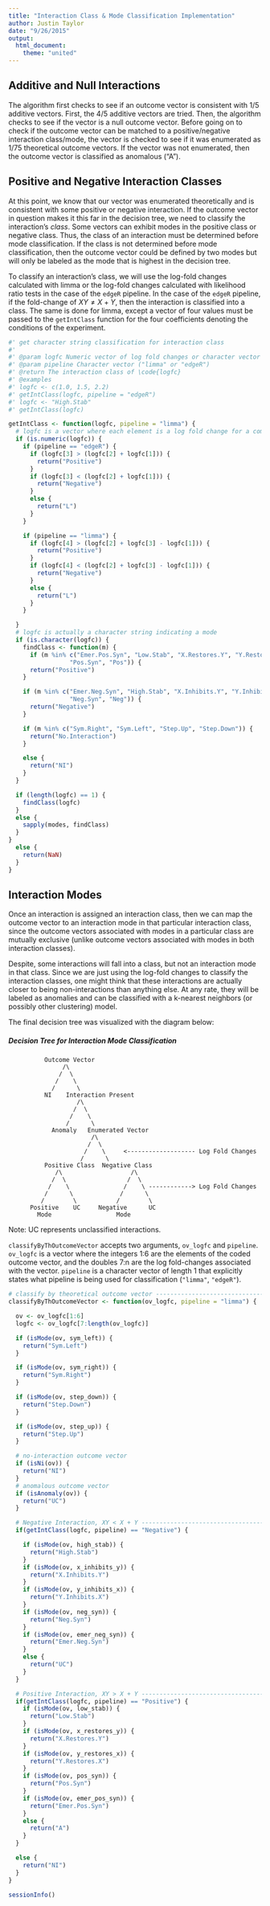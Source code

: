 ```yaml
---
title: "Interaction Class & Mode Classification Implementation"
author: Justin Taylor
date: "9/26/2015"
output:
  html_document:
    theme: "united"
---
```


## Additive and Null Interactions
The algorithm first checks to see if an outcome vector is consistent with 1/5 additive vectors. First, the 4/5 additive vectors are tried. Then, the algorithm checks to see if the vector is a null outcome vector. Before going on to check if the outcome vector can be matched to a positive/negative interaction class/mode, the vector is checked to see if it was enumerated as 1/75 theoretical outcome vectors. If the vector was not enumerated, then the outcome vector is classified as anomalous ("A").

## Positive and Negative Interaction Classes
At this point, we know that our vector was enumerated theoretically and is consistent with some positive or negative interaction. If the outcome vector in question makes it this far in the decision tree, we need to classify the interaction's *class*. Some vectors can exhibit modes in the positive class or negative class. Thus, the class of an interaction must be determined before mode classification. If the class is not determined before mode classification, then the outcome vector could be defined by two modes but will only be labeled as the mode that is highest in the decision tree.

To classify an interaction's class, we will use the log-fold changes calculated with limma or the log-fold changes calculated with likelihood ratio tests in the case of the `edgeR` pipeline. In the case of the `edgeR` pipeline, if the fold-change of $XY \neq{} X + Y$, then the interaction is classified into a class. The same is done for limma, except a vector of four values must be passed to the `getIntClass` function for the four coefficients denoting the conditions of the experiment.

```r
#' get character string classification for interaction class
#'
#' @param logfc Numeric vector of log fold changes or character vector indicating interaction mode
#' @param pipeline Character vector ("limma" or "edgeR")
#' @return The interaction class of \code{logfc}
#' @examples
#' logfc <- c(1.0, 1.5, 2.2)
#' getIntClass(logfc, pipeline = "edgeR")
#' logfc <- "High.Stab"
#' getIntClass(logfc)

getIntClass <- function(logfc, pipeline = "limma") {
  # logfc is a vector where each element is a log fold change for a comparison or condition
  if (is.numeric(logfc)) {
    if (pipeline == "edgeR") {
      if (logfc[3] > (logfc[2] + logfc[1])) {
        return("Positive")
      }
      if (logfc[3] < (logfc[2] + logfc[1])) {
        return("Negative")
      }
      else {
        return("L")
      }
    }

    if (pipeline == "limma") {
      if (logfc[4] > (logfc[2] + logfc[3] - logfc[1])) {
        return("Positive")
      }
      if (logfc[4] < (logfc[2] + logfc[3] - logfc[1])) {
        return("Negative")
      }
      else {
        return("L")
      }
    }

  }
  # logfc is actually a character string indicating a mode
  if (is.character(logfc)) {
    findClass <- function(m) {
      if (m %in% c("Emer.Pos.Syn", "Low.Stab", "X.Restores.Y", "Y.Restores.X",
                 "Pos.Syn", "Pos")) {
      return("Positive")
    }

    if (m %in% c("Emer.Neg.Syn", "High.Stab", "X.Inhibits.Y", "Y.Inhibits.X",
                 "Neg.Syn", "Neg")) {
      return("Negative")
    }

    if (m %in% c("Sym.Right", "Sym.Left", "Step.Up", "Step.Down")) {
      return("No.Interaction")
    }

    else {
      return("NI")
    }
  }

  if (length(logfc) == 1) {
    findClass(logfc)
  }
  else {
    sapply(modes, findClass)
  }
}
  else {
    return(NaN)
  }
}
```

## Interaction Modes
Once an interaction is assigned an interaction class, then we can map the outcome vector to an interaction mode in that particular interaction class, since the outcome vectors associated with modes in a particular class are mutually exclusive (unlike outcome vectors associated with modes in both interaction classes).

Despite, some interactions will fall into a class, but not an interaction mode in that class. Since we are just using the log-fold changes to classify the interaction classes, one might think that these interactions are actually closer to being non-interactions than anything else. At any rate, they will be labeled as anomalies and can be classified with a k-nearest neighbors (or possibly other clustering) model.

The final decision tree was visualized with the diagram below:

##### Decision Tree for Interaction Mode Classification
              Outcome Vector
                   /\
                  /  \
                 /    \
                /      \
              NI    Interaction Present
                       /\
                      /  \
                     /    \
                    /      \
                Anomaly   Enumerated Vector
                           /\
                          /  \
                         /    \     <------------------- Log Fold Changes
                        /      \
              Positive Class  Negative Class
                 /\                   /\
                /  \                 /  \
               /    \               /    \ ------------> Log Fold Changes
              /      \             /      \
             /        \           /        \
          Positive    UC     Negative      UC
            Mode                  Mode

Note: UC represents unclassified interactions.

`classifyByThOutcomeVector` accepts two arguments, `ov_logfc` and `pipeline`. `ov_logfc` is a vector where the integers 1:6 are the elements of the coded outcome vector, and the doubles 7:n are the log fold-changes associated with the vector. `pipeline` is a character vector of length 1 that explicitly states what pipeline is being used for classification (`"limma"`, `"edgeR"`).
```r
# classify by theoretical outcome vector ------------------------------------
classifyByThOutcomeVector <- function(ov_logfc, pipeline = "limma") {

  ov <- ov_logfc[1:6]
  logfc <- ov_logfc[7:length(ov_logfc)]

  if (isMode(ov, sym_left)) {
    return("Sym.Left")
  }

  if (isMode(ov, sym_right)) {
    return("Sym.Right")
  }

  if (isMode(ov, step_down)) {
    return("Step.Down")
  }

  if (isMode(ov, step_up)) {
    return("Step.Up")
  }

  # no-interaction outcome vector
  if (isNi(ov)) {
    return("NI")
  }
  # anomalous outcome vector
  if (isAnomaly(ov)) {
    return("UC")
  }

  # Negative Interaction, XY < X + Y ------------------------------------------
  if(getIntClass(logfc, pipeline) == "Negative") {

    if (isMode(ov, high_stab)) {
      return("High.Stab")
    }
    if (isMode(ov, x_inhibits_y)) {
      return("X.Inhibits.Y")
    }
    if (isMode(ov, y_inhibits_x)) {
      return("Y.Inhibits.X")
    }
    if (isMode(ov, neg_syn)) {
      return("Neg.Syn")
    }
    if (isMode(ov, emer_neg_syn)) {
      return("Emer.Neg.Syn")
    }
    else {
      return("UC")
    }
  }

  # Positive Interaction, XY > X + Y ------------------------------------------
  if(getIntClass(logfc, pipeline) == "Positive") {
    if (isMode(ov, low_stab)) {
      return("Low.Stab")
    }
    if (isMode(ov, x_restores_y)) {
      return("X.Restores.Y")
    }
    if (isMode(ov, y_restores_x)) {
      return("Y.Restores.X")
    }
    if (isMode(ov, pos_syn)) {
      return("Pos.Syn")
    }
    if (isMode(ov, emer_pos_syn)) {
      return("Emer.Pos.Syn")
    }
    else {
      return("A")
    }
  }

  else {
    return("NI")
  }
}
```

```r
sessionInfo()
```
